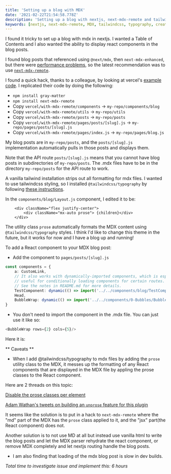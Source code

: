 ```yaml
---
title: 'Setting up a blog with MDX'
date: '2021-02-22T21:54:58.778Z'
description: 'Setting up a blog with nextjs, next-mdx-remote and tailwindcss'
keywords: [nextjs, next-mdx-remote, MDX, tailwindcss, typography, creating blog, blog]
---
```

I found it tricky to set up a blog with mdx in nextjs. I wanted a Table of Contents and I also wanted the ability to display react components in the blog posts.

I found blog posts that referenced using `@next/mdx`, then `next-mdx-enhanced`, but there were [performance problems](https://leerob.io/blog/tailwind), so the latest recommendation was to use [`next-mdx-remote`](https://github.com/hashicorp/next-mdx-remote).

I found a quick hack, thanks to a colleague, by looking at vercel's [example code](https://github.com/vercel/next.js/blob/canary/examples/with-mdx-remote
). I replicated their code by doing the following:
- `npm install gray-matter`
- `npm install next-mdx-remote`
- Copy `vercel/with-mdx-remote/components` -> `my-repo/components/blog`
- Copy `vercel/with-mdx-remote/utils` -> `my-repo/utils`
- Copy `vercel/with-mdx-remote/posts` -> `my-repo/posts`
- Copy `vercel/with-mdx-remote/pages/posts/[slug].js` -> `my-repo/pages/posts/[slug].js`
- Copy `vercel/with-mdx-remote/pages/index.js` -> `my-repo/pages/blog.js`

My blog posts are in `my-repo/posts`, and the `posts/[slug].js` implementation automatically pulls in those posts and displays them.

Note that the API route `posts/[slug].js` means that you cannot have blog posts in subdirectories of `my-repo/posts`. The .mdx files have to be in the directory `my-repo/posts` for the API route to work.

A vanilla tailwind installation strips out all formatting for mdx files. I wanted to use tailwindcss styling, so I installed `@tailwindcss/typography` by following [these instructions](https://github.com/tailwindlabs/tailwindcss-typography#installation).

In the `components/blog/Layout.js` component, I edited it to be:
```tsx
    <div className="flex justify-center">
        <div className="mx-auto prose"> {children}</div>
    </div>
```
The utility class `prose` automatically formats the MDX content using `@tailwindcss/typography` styles. I think I'd like to change this theme in the future, but it works for now and I have a blog up and running!

To add a React component to your MDX blog post:
- Add the component to `pages/posts/[slug].js`
```typescript
const components = {
    a: CustomLink,
    // It also works with dynamically-imported components, which is especially
    // useful for conditionally loading components for certain routes.
    // See the notes in README.md for more details.
    TestComponent: dynamic(() => import('../../components/blog/TestComponent')),
    Head,
    BubbleWrap: dynamic(() => import('../../components/0-Bubbles/BubbleWrap')),
}
```
- You don't need to import the component in the .mdx file. You can just use it like so:
```typescript
<BubbleWrap rows={2} cols={5}/>
```
Here it is:
<BubbleWrap rows={2} cols={5}/>

** Caveats **

- When I add @tailwindcss/typography to mdx files by adding the `prose` utility class to the MDX, it messes up the formatting of any React components that are displayed in the MDX file by appling the prose classes to the React component.

Here are 2 threads on this topic:

[Disable the prose classes per element](https://github.com/tailwindlabs/tailwindcss-typography/issues/32)

[Adam Wathan's tweets on building an `unprose` feature for this plugin](https://twitter.com/adamwathan/status/1306643875994447874)

It seems like the solution is to put in a hack to `next-mdx-remote` where the "md" part of the MDX has the `prose` class applied to  it, and the "jsx" part(the React component) does not.


Another solution is to not use MD at all but instead use vanilla html to write the blog posts and let the MDX parser rehydrate the react component, or remove MDX completely and let nextjs routing handle the blog posts.

- I am also finding that loading of the mdx blog post is slow in dev builds.

_Total time to investigate issue and implement this: 6 hours_